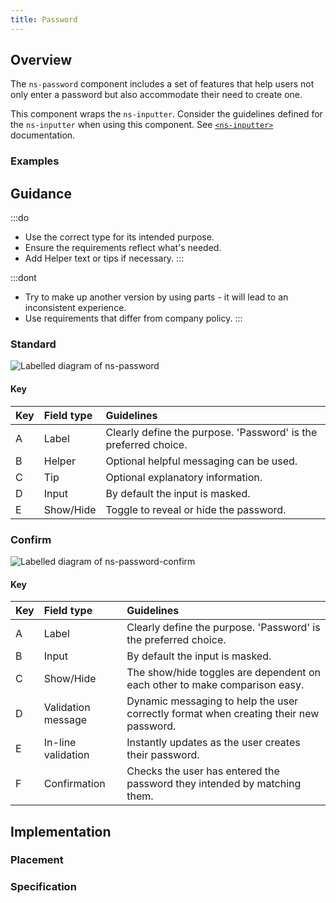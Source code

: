 ```yaml
---
title: Password
---
```




## Overview

<CompDetails name={componentName} />

The `ns-password` component includes a set of features that help users not only enter a password but also accommodate their need to create one.

This component wraps the `ns-inputter`. Consider the guidelines defined for the `ns-inputter` when using this component. See [`<ns-inputter>`](/components/ns-inputter) documentation.

### Examples

<Tabs>
  <TabItem label="Standard">
    <ExampleViewer type="standard" />
  </TabItem>
  <TabItem label="Confirm">
    <ExampleViewer type="confirm" />
  </TabItem>
</Tabs>

## Guidance

:::do
- Use the correct type for its intended purpose.
- Ensure the requirements reflect what's needed.
- Add Helper text or tips if necessary.
:::

:::dont
- Try to make up another version by using parts - it will lead to an inconsistent experience.
- Use requirements that differ from company policy.
:::

### Standard

![Labelled diagram of ns-password](@assets/components/ns-password/guidance.webp)

#### Key

| Key | Field type | Guidelines |
| :--- | :--- | :--- |
| <span class="marker">A</span> | Label | Clearly define the purpose. 'Password' is the preferred choice. |
| <span class="marker">B</span> | Helper | Optional helpful messaging can be used. |
| <span class="marker">C</span> | Tip | Optional explanatory information. |
| <span class="marker">D</span> | Input | By default the input is masked. |
| <span class="marker">E</span> | Show/Hide | Toggle to reveal or hide the password. |

### Confirm

![Labelled diagram of ns-password-confirm](@assets/components/ns-password/guidance-confirm.webp)

#### Key

| Key | Field type | Guidelines |
| :--- | :--- | :--- |
| <span class="marker">A</span> | Label | Clearly define the purpose. 'Password' is the preferred choice. |
| <span class="marker">B</span> | Input | By default the input is masked. |
| <span class="marker">C</span> | Show/Hide | The show/hide toggles are dependent on each other to make comparison easy. |
| <span class="marker">D</span> | Validation message | Dynamic messaging to help the user correctly format when creating their new password. |
| <span class="marker">E</span> | In-line validation | Instantly updates as the user creates their password. |
| <span class="marker">F</span> | Confirmation | Checks the user has entered the password they intended by matching them. |

## Implementation

### Placement

<Placement name={componentName} />

### Specification

<Specification name={componentName} />
